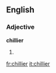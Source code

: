 ==English==

===Adjective===
'''chillier'''

# {{comparative of|chilly}}

[[fr:chillier]]
[[it:chillier]]